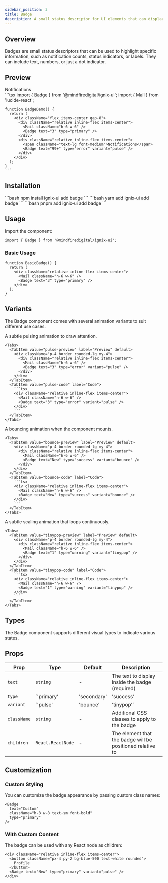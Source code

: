 ```yaml
---
sidebar_position: 3
title: Badge
description: A small status descriptor for UI elements that can display numbers, text, or a small dot.
---
```



## Overview

Badges are small status descriptors that can be used to highlight specific information, such as notification counts, status indicators, or labels. They can include text, numbers, or just a dot indicator.

## Preview

<Tabs defaultValue="preview">
  <TabItem value="preview" label="Preview" default>
    <div className="flex items-center gap-8 p-4">
      <div className="relative inline-flex items-center">
        <Mail className="h-6 w-6" />
        <Badge text="3" type="primary" />
      </div>
      <div className="relative inline-flex items-center">
        <span className="text-lg font-medium">Notifications</span>
        <Badge text="99+" type="error" variant="pulse" />
      </div>
    </div>
  </TabItem>
  <TabItem value="code" label="Code">
    ```tsx
    import { Badge } from '@mindfiredigital/ignix-ui';
    import { Mail } from 'lucide-react';

    function BadgeDemo() {
      return (
        <div className="flex items-center gap-8">
          <div className="relative inline-flex items-center">
            <Mail className="h-6 w-6" />
            <Badge text="3" type="primary" />
          </div>
          <div className="relative inline-flex items-center">
            <span className="text-lg font-medium">Notifications</span>
            <Badge text="99+" type="error" variant="pulse" />
          </div>
        </div>
      );
    }
    ```
  </TabItem>
</Tabs>

## Installation

<Tabs>
  <TabItem value="npm" label="npm" default>
    ```bash
    npm install ignix-ui add badge
    ```
  </TabItem>
  <TabItem value="yarn" label="Yarn">
    ```bash
    yarn add ignix-ui add badge
    ```
  </TabItem>
  <TabItem value="pnpm" label="pnpm">
    ```bash
    pnpm add ignix-ui add badge
    ```
  </TabItem>
</Tabs>

## Usage

Import the component:

```tsx
import { Badge } from '@mindfiredigital/ignix-ui';
```

### Basic Usage

```tsx
function BasicBadge() {
  return (
    <div className="relative inline-flex items-center">
      <Mail className="h-6 w-6" />
      <Badge text="3" type="primary" />
    </div>
  );
}
```

## Variants

The Badge component comes with several animation variants to suit different use cases.

<Tabs>
  <TabItem value="pulse" label="Pulse" default>
    A subtle pulsing animation to draw attention.
    
    <Tabs>
      <TabItem value="pulse-preview" label="Preview" default>
        <div className="p-4 border rounded-lg my-4">
          <div className="relative inline-flex items-center">
            <Mail className="h-6 w-6" />
            <Badge text="3" type="error" variant="pulse" />
          </div>
        </div>
      </TabItem>
      <TabItem value="pulse-code" label="Code">
        ```tsx
        <div className="relative inline-flex items-center">
          <Mail className="h-6 w-6" />
          <Badge text="3" type="error" variant="pulse" />
        </div>
        ```
      </TabItem>
    </Tabs>
  </TabItem>

  <TabItem value="bounce" label="Bounce">
    A bouncing animation when the component mounts.
    
    <Tabs>
      <TabItem value="bounce-preview" label="Preview" default>
        <div className="p-4 border rounded-lg my-4">
          <div className="relative inline-flex items-center">
            <Mail className="h-6 w-6" />
            <Badge text="New" type="success" variant="bounce" />
          </div>
        </div>
      </TabItem>
      <TabItem value="bounce-code" label="Code">
        ```tsx
        <div className="relative inline-flex items-center">
          <Mail className="h-6 w-6" />
          <Badge text="New" type="success" variant="bounce" />
        </div>
        ```
      </TabItem>
    </Tabs>
  </TabItem>

  <TabItem value="tinypop" label="Tiny Pop">
    A subtle scaling animation that loops continuously.
    
    <Tabs>
      <TabItem value="tinypop-preview" label="Preview" default>
        <div className="p-4 border rounded-lg my-4">
          <div className="relative inline-flex items-center">
            <Mail className="h-6 w-6" />
            <Badge text="1" type="warning" variant="tinypop" />
          </div>
        </div>
      </TabItem>
      <TabItem value="tinypop-code" label="Code">
        ```tsx
        <div className="relative inline-flex items-center">
          <Mail className="h-6 w-6" />
          <Badge text="1" type="warning" variant="tinypop" />
        </div>
        ```
      </TabItem>
    </Tabs>
  </TabItem>
</Tabs>

## Types

The Badge component supports different visual types to indicate various states.

<Tabs>
  <TabItem value="primary" label="Primary" default>
    <div className="p-4 border rounded-lg my-4">
      <Badge text="Primary" type="primary" />
    </div>
  </TabItem>
  <TabItem value="secondary" label="Secondary">
    <div className="p-4 border rounded-lg my-4">
      <Badge text="Secondary" type="secondary" />
    </div>
  </TabItem>
  <TabItem value="success" label="Success">
    <div className="p-4 border rounded-lg my-4">
      <Badge text="Success" type="success" />
    </div>
  </TabItem>
  <TabItem value="warning" label="Warning">
    <div className="p-4 border rounded-lg my-4">
      <Badge text="Warning" type="warning" />
    </div>
  </TabItem>
  <TabItem value="error" label="Error">
    <div className="p-4 border rounded-lg my-4">
      <Badge text="Error" type="error" />
    </div>
  </TabItem>
</Tabs>

## Props

| Prop | Type | Default | Description |
|------|------|---------|-------------|
| `text` | `string` | - | The text to display inside the badge (required) |
| `type` | `'primary' | 'secondary' | 'success' | 'warning' | 'error'` | `'primary'` | The visual style of the badge |
| `variant` | `'pulse' | 'bounce' | 'tinypop'` | `'tinypop'` | The animation variant of the badge |
| `className` | `string` | - | Additional CSS classes to apply to the badge |
| `children` | `React.ReactNode` | - | The element that the badge will be positioned relative to |

## Customization

### Custom Styling

You can customize the badge appearance by passing custom class names:

```tsx
<Badge 
  text="Custom" 
  className="h-8 w-8 text-sm font-bold"
  type="primary"
/>
```

### With Custom Content

The badge can be used with any React node as children:

```tsx
<div className="relative inline-flex items-center">
  <button className="px-4 py-2 bg-blue-500 text-white rounded">
    Profile
  </button>
  <Badge text="New" type="primary" variant="pulse" />
</div>
```